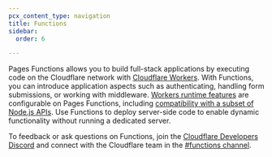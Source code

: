 ```yaml
---
pcx_content_type: navigation
title: Functions
sidebar:
  order: 6

---
```



Pages Functions allows you to build full-stack applications by executing code on the Cloudflare network with [Cloudflare Workers](/workers/). With Functions, you can introduce application aspects such as authenticating, handling form submissions, or working with middleware. [Workers runtime features](workers/runtime-apis/#_top) are configurable on Pages Functions, including [compatibility with a subset of Node.js APIs](/workers/runtime-apis/nodejs). Use Functions to deploy server-side code to enable dynamic functionality without running a dedicated server.

To feedback or ask questions on Functions, join the [Cloudflare Developers Discord](https://discord.com/invite/cloudflaredev) and connect with the Cloudflare team in the [#functions channel](https://discord.com/channels/595317990191398933/910978223968518144).

<DirectoryListing />
